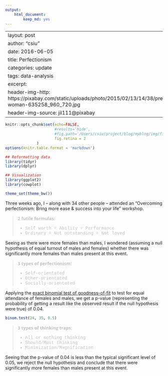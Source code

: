 ```yaml
---
output:
    html_document:
        keep_md: yes
---
```

---
layout: post
author: "csiu"
date: 2016-06-05
title: Perfectionism
categories: update
tags: data-analysis
excerpt:
header-img-http: https://pixabay.com/static/uploads/photo/2015/02/13/14/38/pretty-woman-635258_960_720.jpg
header-img-source: jil111@pixabay
---
```r
knitr::opts_chunk$set(echo=FALSE,
                      #results='hide',
                      #fig.path='/Users/csiu/project/blog/myblog/img/figure/YYYY-MM-DD',
                      fig.retina = 2
		      )
options(knitr.table.format = 'markdown')
```

```r
## Reformatting data
library(tidyr)
library(dplyr)

## Visualization
library(ggplot2)
library(cowplot)

theme_set(theme_bw())
```
<style>
blockquote p {
    margin: 0;
    padding: 0;
    font-family: 'Open Sans', 'Helvetica Neue', Helvetica, Arial, sans-serif;
    font-style: normal;
    color: silver;
}
blockquote li {
    font-family: "Courier New", Courier, monospace;
    font-style: normal;
    color: silver;
}
</style>

Three weeks ago, I -- along with 34 other people -- attended an “Overcoming perfectionism: Bring more ease & success into your life” workshop.

> **2 futile formulas:**
>
> - Self worth = Ability = Performance
> - Ordinary = Not outstanding = Not loved

Seeing as there were more females than males, I wondered (assuming a null hypothesis of equal turnout of males and females) whether there was significantly more females than males present at this event.

> **3 types of perfectionism:**
>
> - Self-orientated
> - Other-orientated
> - Socially-orientated

Applying the [exact binomial test of goodness-of-fit](http://www.biostathandbook.com/exactgof.html) to test for equal attendance of females and males, we get a p-value (representing the probability of getting a result like the observed result if the null hypothesis were true) of 0.04.

```r
binom.test(24, 35, 0.5)
```

> **3 types of thinking traps:**
>
> - All or nothing thinking
> - Should/Must thinking
> - Minimization/Magnification


Seeing that the p-value of 0.04 is less than the typical significant level of 0.05, we reject the null hypothesis and conclude that there were significantly more females than males present at this event. 

